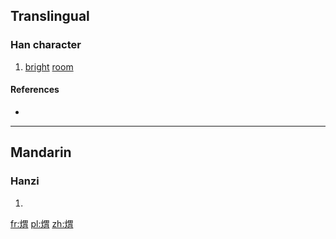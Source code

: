 ==Translingual==

===Han character===
{{Han char|rn=86|rad=火|as=09|sn=13|four=96827|canj=FWB}}

# [[bright]] [[room]]

====References====
* {{Han ref|kx=0677.200|dkj=19212|dj=1088.070|hdz=32218.010|uh=715F|ud=29023|bh=DE7C|bd=56956}}

----

==Mandarin==

===Hanzi===
{{cmn-hanzi|pin=[[wèi]] ([[wei4]]), [[zhá]] ([[zha2]])|wg=wei<sup>4</sup>, cha<sup>2</sup>}}

# {{defn|lang=cmn|sort=火09}}

[[fr:煟]]
[[pl:煟]]
[[zh:煟]]